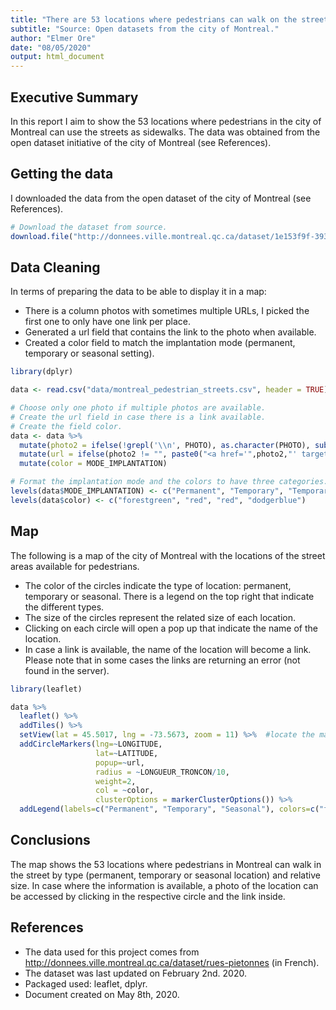 ```yaml
---
title: "There are 53 locations where pedestrians can walk on the streets of Montreal"
subtitle: "Source: Open datasets from the city of Montreal."
author: "Elmer Ore"
date: "08/05/2020"
output: html_document
---
```

## Executive Summary

In this report I aim to show the 53 locations where pedestrians in the city of Montreal can use the streets as sidewalks. The data was obtained from the open dataset initiative of the city of Montreal (see References).

## Getting the data

I downloaded the data from the open dataset of the city of Montreal (see References).

```r

# Download the dataset from source.
download.file("http://donnees.ville.montreal.qc.ca/dataset/1e153f9f-3930-4133-8d35-ade2e8f7e7e3/resource/ef2a8162-0644-47e7-bd03-bea33f14a5d2/download/projetpietonnisation2017.csv", "data/montreal_pedestrian_streets.csv")

```

## Data Cleaning

In terms of preparing the data to be able to display it in a map:

- There is a column photos with sometimes multiple URLs, I picked the first one to only have one link per place.
- Generated a url field that contains the link to the photo when available.
- Created a color field to match the implantation mode (permanent, temporary or seasonal setting).

```r
library(dplyr)

data <- read.csv("data/montreal_pedestrian_streets.csv", header = TRUE)

# Choose only one photo if multiple photos are available.
# Create the url field in case there is a link available.
# Create the field color.
data <- data %>%
  mutate(photo2 = ifelse(!grepl('\\n', PHOTO), as.character(PHOTO), substring(PHOTO, 1, regexpr("\\n", PHOTO)-1))) %>%
  mutate(url = ifelse(photo2 != "", paste0("<a href='",photo2,"' target=\"_blank\">",TOPONYME,"</a>"), as.character(TOPONYME))) %>%
  mutate(color = MODE_IMPLANTATION)

# Format the implantation mode and the colors to have three categories.
levels(data$MODE_IMPLANTATION) <- c("Permanent", "Temporary", "Temporary", "Seasonal" )
levels(data$color) <- c("forestgreen", "red", "red", "dodgerblue")

```

## Map

The following is a map of the city of Montreal with the locations of the street areas available for pedestrians. 

- The color of the circles indicate the type of location: permanent, temporary or seasonal. There is a legend on the top right that indicate the different types.
- The size of the circles represent the related size of each location.
- Clicking on each circle will open a pop up that indicate the name of the location. 
- In case a link is available, the name of the location will become a link.  Please note that in some cases the links are returning an error (not found in the server). 


```r
library(leaflet)

data %>%
  leaflet() %>%
  addTiles() %>%
  setView(lat = 45.5017, lng = -73.5673, zoom = 11) %>%  #locate the map to the center of Montreal.
  addCircleMarkers(lng=~LONGITUDE, 
                   lat=~LATITUDE, 
                   popup=~url,
                   radius = ~LONGUEUR_TRONCON/10,
                   weight=2,
                   col = ~color,
                   clusterOptions = markerClusterOptions()) %>%
  addLegend(labels=c("Permanent", "Temporary", "Seasonal"), colors=c("forestgreen", "red", "dodgerblue"))

```


## Conclusions

The map shows the 53 locations where pedestrians in Montreal can walk in the street by type (permanent, temporary or seasonal location) and relative size. In case where the information is available, a photo of the location can be accessed by clicking in the respective circle and the link inside. 

## References

- The data used for this project comes from <http://donnees.ville.montreal.qc.ca/dataset/rues-pietonnes> (in French).
- The dataset was last updated on February 2nd. 2020.
- Packaged used: leaflet, dplyr.
- Document created on May 8th, 2020.
